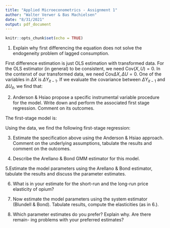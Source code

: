 ```yaml
---
title: "Applied Microeconometrics - Assignment 1"
author: "Walter Verwer & Bas Machielsen"
date: "8/31/2021"
output: pdf_document
---
```


```r
knitr::opts_chunk$set(echo = TRUE)
```

1. Explain why first differencing the equation does not solve the endogeneity problem of lagged consumption.

First difference estimation is just OLS estimation with transformed data. For the OLS estimator (in general) to be consistent, we need $\text{Cov}(X, U)=0$. In the contenxt of our transformed data, we need $\text{Cov}{\Delta X, \Delta U}=0$. One of the variables in $\Delta X$ is $\Delta Y_{it-1}$. If we evaluate the covariance between $\Delta Y_{it-1}$ and $\Delta U_{it}$, we find that:

\begin{align*}
&\text{Cov}(\Delta Y_{it-1}, \Delta U_{it}) = \\
&\text{Cov}(\beta \Delta X_{it-1} + \rho \Delta Y_{it-2} + \Delta U_{it-1}, \Delta U_{it}) = \\
&\text{Cov}(\Delta U_{it-1}, \Delta U_{it}) \neq 0
\end{align*}

2. Anderson & Hsiao propose a specific instrumental variable procedure for the model. Write down and perform the associated first stage regression. Comment on its outcomes.

The first-stage model is: 

Using the data, we find the following first-stage regression:

3. Estimate the specification above using the Anderson & Hsiao approach. Comment on the underlying assumptions, tabulate the results and comment on the outcomes.

4. Describe the Arellano & Bond GMM estimator for this model.

5.Estimate the model parameters using the Arellano & Bond estimator, tabulate the results and discuss the parameter estimates.

6. What is in your estimate for the short-run and the long-run price elasticity of opium?

7. Now estimate the model parameters using the system estimator (Blundell & Bond). Tabulate results, compute the elasticities (as in 6.).

8. Which parameter estimates do you prefer? Explain why. Are there remain- ing problems with your preferred estimates?
